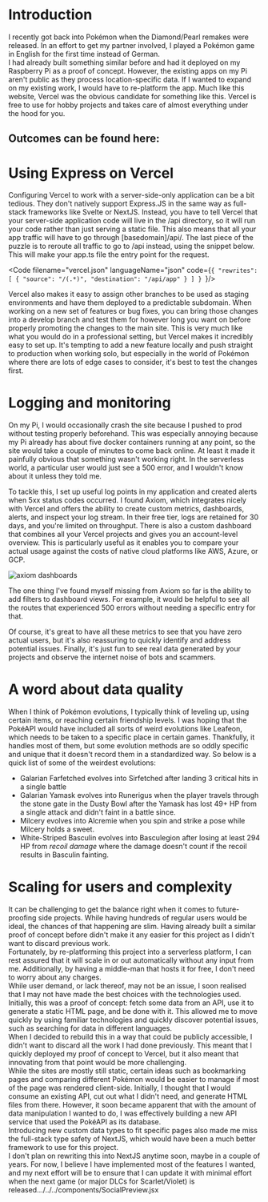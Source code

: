 

# Introduction

I recently got back into Pokémon when the Diamond/Pearl remakes were released. 
In an effort to get my partner involved, I played a Pokémon game in English for the 
first time instead of German.<br />
I had already built something similar before and had it deployed on my Raspberry Pi 
as a proof of concept. However, the existing apps on my Pi aren't public as they 
process location-specific data. If I wanted to expand on my existing work, I would 
have to re-platform the app. Much like this website, Vercel was the obvious candidate 
for something like this. Vercel is free to use for hobby projects and takes care of 
almost everything under the hood for you.

## Outcomes can be found here:

<div className="grid md:inline-flex gap-2 justify-center w-full">
	<SocialPreview url="https://pokewiki-zeta.vercel.app/" />
	<SocialPreview url="https://github.com/helblinglilly/pokewiki" />
</div>

# Using Express on Vercel

Configuring Vercel to work with a server-side-only application can be a bit tedious. 
They don't natively support Express.JS in the same way as full-stack frameworks like 
Svelte or NextJS. Instead, you have to tell Vercel that your server-side application 
code will live in the /api directory, so it will run your code rather than just serving 
a static file. This also means that all your app traffic will have to go through [basedomain]/api/. 
The last piece of the puzzle is to reroute all traffic to go to /api instead, using the snippet 
below. This will make your app.ts file the entry point for the request.

<Code filename="vercel.json" languageName="json" code={`{
  "rewrites": [
    {
      "source": "/(.*)",
      "destination": "/api/app"
    }
  ]
}
`}/>

Vercel also makes it easy to assign other branches to be used as staging environments 
and have them deployed to a predictable subdomain. When working on a new set of features 
or bug fixes, you can bring those changes into a develop branch and test them for however 
long you want on before properly promoting the changes to the main site. This is very 
much like what you would do in a professional setting, but Vercel makes it incredibly 
easy to set up. It's tempting to add a new feature locally and push straight to production 
when working solo, but especially in the world of Pokémon where there are lots of edge 
cases to consider, it's best to test the changes first.

# Logging and monitoring

On my Pi, I would occasionally crash the site because I pushed to prod without testing 
properly beforehand. This was especially annoying because my Pi already has about five 
docker containers running at any point, so the site would take a couple of minutes to 
come back online. At least it made it painfully obvious that something wasn't working 
right. In the serverless world, a particular user would just see a 500 error, and I 
wouldn't know about it unless they told me.

To tackle this, I set up useful log points in my application and created alerts when 
5xx status codes occurred. I found Axiom, which integrates nicely with Vercel and 
offers the ability to create custom metrics, dashboards, alerts, and inspect your 
log stream. In their free tier, logs are retained for 30 days, and you're limited 
on throughput. There is also a custom dashboard that combines all your Vercel projects 
and gives you an account-level overview. This is particularly useful as it enables you 
to compare your actual usage against the costs of native cloud platforms like AWS, 
Azure, or GCP.

<Image src={Axiom} alt="axiom dashboards" />

The one thing I've found myself missing from Axiom so far is the ability to add 
filters to dashboard views. For example, it would be helpful to see all the routes 
that experienced 500 errors without needing a specific entry for that.

Of course, it's great to have all these metrics to see that you have zero actual 
users, but it's also reassuring to quickly identify and address potential issues. 
Finally, it's just fun to see real data generated by your projects and observe 
the internet noise of bots and scammers.

# A word about data quality

When I think of Pokémon evolutions, I typically think of leveling up, using certain 
items, or reaching certain friendship levels. I was hoping that the PokéAPI would 
have included all sorts of weird evolutions like Leafeon, which needs to be taken 
to a specific place in certain games. Thankfully, it handles most of them, but 
some evolution methods are so oddly specific and unique that it doesn't record 
them in a standardized way. So below is a quick list of some of the weirdest 
evolutions:

- Galarian Farfetched evolves into Sirfetched after landing 3 critical hits in a single battle
- Galarian Yamask evolves into Runerigus when the player travels through the stone gate in the Dusty Bowl after the Yamask has lost 49+ HP from a single attack and didn't faint in a battle since.
- Milcery evolves into Alcremie when you spin and strike a pose while Milcery holds a sweet.
- White-Striped Basculin evolves into Basculegion after losing at least 294 HP from *recoil damage* where the damage doesn't count if the recoil results in Basculin fainting.

# Scaling for users and complexity

It can be challenging to get the balance right when it comes to future-proofing side projects. While having hundreds of regular users would be ideal, the chances of that happening are slim. Having already built a similar proof of concept before didn't make it any easier for this project as I didn't want to discard previous work.<br />
Fortunately, by re-platforming this project into a serverless platform, I can rest assured that it will scale in or out automatically without any input from me. Additionally, by having a middle-man that hosts it for free, I don't need to worry about any charges.<br />
While user demand, or lack thereof, may not be an issue, I soon realised that I may not have made the best choices with the technologies used. Initially, this was a proof of concept: fetch some data from an API, use it to generate a static HTML page, and be done with it. This allowed me to move quickly by using familiar technologies and quickly discover potential issues, such as searching for data in different languages.<br />
When I decided to rebuild this in a way that could be publicly accessible, I didn't want to discard all the work I had done previously. This meant that I quickly deployed my proof of concept to Vercel, but it also meant that innovating from that point would be more challenging.<br />
While the sites are mostly still static, certain ideas such as bookmarking pages and comparing different Pokémon would be easier to manage if most of the page was rendered client-side. Initially, I thought that I would consume an existing API, cut out what I didn't need, and generate HTML files from there. However, it soon became apparent that with the amount of data manipulation I wanted to do, I was effectively building a new API service that used the PokéAPI as its database.<br />
Introducing new custom data types to fit specific pages also made me miss the full-stack type safety of NextJS, which would have been a much better framework to use for this project.<br />
I don't plan on rewriting this into NextJS anytime soon, maybe in a couple of years. For now, I believe I have implemented most of the features I wanted, and my next effort will be to ensure that I can update it with minimal effort when the next game (or major DLCs for Scarlet/Violet) is released.../../../components/SocialPreview.jsx